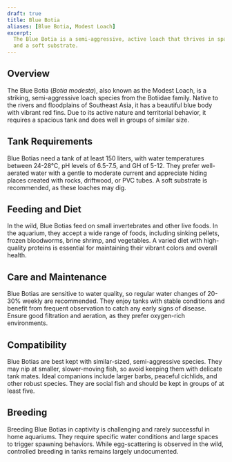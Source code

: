 ```yaml
---
draft: true
title: Blue Botia
aliases: [Blue Botia, Modest Loach]
excerpt:
  The Blue Botia is a semi-aggressive, active loach that thrives in spacious, well-aerated aquariums with hiding spots
  and a soft substrate.
---
```


## Overview

The Blue Botia (_Botia modesta_), also known as the Modest Loach, is a striking, semi-aggressive loach species from the
Botiidae family. Native to the rivers and floodplains of Southeast Asia, it has a beautiful blue body with vibrant red
fins. Due to its active nature and territorial behavior, it requires a spacious tank and does well in groups of similar
size.

## Tank Requirements

Blue Botias need a tank of at least 150 liters, with water temperatures between 24-28°C, pH levels of 6.5-7.5, and GH of
5-12. They prefer well-aerated water with a gentle to moderate current and appreciate hiding places created with rocks,
driftwood, or PVC tubes. A soft substrate is recommended, as these loaches may dig.

## Feeding and Diet

In the wild, Blue Botias feed on small invertebrates and other live foods. In the aquarium, they accept a wide range of
foods, including sinking pellets, frozen bloodworms, brine shrimp, and vegetables. A varied diet with high-quality
proteins is essential for maintaining their vibrant colors and overall health.

## Care and Maintenance

Blue Botias are sensitive to water quality, so regular water changes of 20-30% weekly are recommended. They enjoy tanks
with stable conditions and benefit from frequent observation to catch any early signs of disease. Ensure good filtration
and aeration, as they prefer oxygen-rich environments.

## Compatibility

Blue Botias are best kept with similar-sized, semi-aggressive species. They may nip at smaller, slower-moving fish, so
avoid keeping them with delicate tank mates. Ideal companions include larger barbs, peaceful cichlids, and other robust
species. They are social fish and should be kept in groups of at least five.

## Breeding

Breeding Blue Botias in captivity is challenging and rarely successful in home aquariums. They require specific water
conditions and large spaces to trigger spawning behaviors. While egg-scattering is observed in the wild, controlled
breeding in tanks remains largely undocumented.
